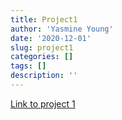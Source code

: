 ```yaml
---
title: Project1
author: 'Yasmine Young'
date: '2020-12-01'
slug: project1
categories: []
tags: []
description: ''
---
```

[Link to project 1](/Project1/)



